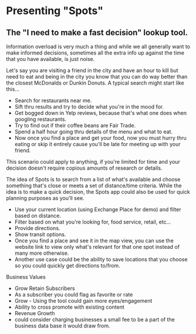 <Meta title="Example/Introduction" />

# Presenting "Spots"

<div><h2> The "I need to make a fast decision" lookup tool.</h2></div>

<div style={{width: '600px'}}>
  <p style={{fontSize: '18px'}}>
    Information overload is very much a thing and while we all generally want to make informed decisions, sometimes all the extra info up against the time that you have available, is just noise.
  </p>
  <p style={{fontSize: '18px'}}>
    Let's say you are visiting a friend in the city and have an hour to kill but need to eat and being in the city you know that you can do way better than the closest McDonalds or Dunkin Donuts. A typical search might start like this&hellip;
    <ul>
      <li>Search for restaurants near me.</li>
      <li>Sift thru results and try to decide what you're in the mood for.</li>
      <li>Get bogged down in Yelp reviews, because that's what one does when googling restaurants.</li>
      <li>Try to find out if their coffee beans are Fair Trade.</li>
      <li>Spend a half hour going thru details of the menu and what to eat.</li>
      <li>Now once you find a place and get your food, now you must hurry thru eating or skip it entirely cause you'll be late for meeting up with your friend.</li>
    </ul>
  </p>
    <p style={{fontSize: '18px'}}>This scenario could apply to anything, if you're limited for time and your decision doesn't require copious amounts of research or details.</p>
    <p style={{fontSize: '18px'}}>
      The idea of Spots is to search from a list of what's available and choose something that's close or meets a set of distance/time criteria.
      While the idea is to make a quick decision, the Spots app could also be used for quick planning purposes as you'll see.
      <ul>
        <li>Use your current location (using Exchange Place for demo) and filter based on distance.</li>
        <li>Filter based on what you're looking for, food service, retail, etc...</li>
        <li>Provide directions.</li>
        <li>Show transit options.</li>
        <li>Once you find a place and see it in the map view, you can use the website link to view only what's relevant for that one spot instead of many more otherwise.</li>
        <li>Another use case could be the ability to save locations that you choose so you could quickly get directions to/from.</li>
      </ul>
    </p>
    <p style={{fontSize: '18px'}}>
      Business Values
      <ul>
      <li>Grow Retain Subscribers</li>
      <li>As a subscriber you could flag as favorite or rate</li>
      <li>Grow - Using the tool could gain more eyes/engagement</li>
      <li>Ability to cross promote with existing content</li>
        <li>Revenue Growth</li>
        <li>could consider charging businesses a small fee to be a part of the business data base it would draw from.</li>
      </ul>
    </p>
</div>
